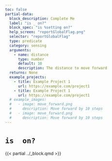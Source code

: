 ```yaml
---
toc: false
partial-data:
  block_description: Complete Me
  label: "is _ on?"
  block_spec: "is %setting on?"
  help_screen: "reportGlobalFlag.png"
  selector: "reportGlobalFlag"
  type: predicate
  category: sensing
  arguments:
    - name: distance
      type: number
      default: 10
      description: The distance to move forward
  returns: None
  example_projects:
    - title: Example Project 1
      url: https://example.com/project1
    - title: Example Project 1
      url: https://example.com/project1
  # example_images:
  #   - image: move_forward.png
  #     description: Move forward by 10 steps
  #   - image: move_forward.png
  #     description: Move forward by 10 steps
---
```


# `is  on?` { .unnumbered }

{{< partial ../_block.qmd >}}
